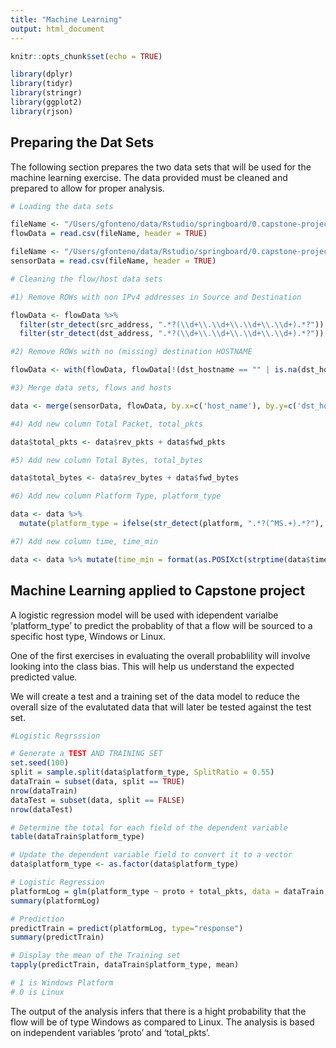 ```yaml
---
title: "Machine Learning"
output: html_document
---
```


```r
knitr::opts_chunk$set(echo = TRUE)

library(dplyr)
library(tidyr)
library(stringr)
library(ggplot2)
library(rjson)

```

## Preparing the Dat Sets

The following section prepares the two data sets that will be used for the machine learning exercise. The data provided must be cleaned and prepared to allow for proper analysis.

```r
# Loading the data sets

fileName <- "/Users/gfonteno/data/Rstudio/springboard/0.capstone-project/FlowData.csv"
flowData = read.csv(fileName, header = TRUE)

fileName <- "/Users/gfonteno/data/Rstudio/springboard/0.capstone-project/SensorData.csv"
sensorData = read.csv(fileName, header = TRUE)

# Cleaning the flow/host data sets

#1) Remove ROWs with non IPv4 addresses in Source and Destination

flowData <- flowData %>% 
  filter(str_detect(src_address, ".*?(\\d+\\.\\d+\\.\\d+\\.\\d+).*?")) %>%
  filter(str_detect(dst_address, ".*?(\\d+\\.\\d+\\.\\d+\\.\\d+).*?"))

#2) Remove ROWs with no (missing) destination HOSTNAME

flowData <- with(flowData, flowData[!(dst_hostname == "" | is.na(dst_hostname)), ])

#3) Merge data sets, flows and hosts

data <- merge(sensorData, flowData, by.x=c('host_name'), by.y=c('dst_hostname'))

#4) Add new column Total Packet, total_pkts

data$total_pkts <- data$rev_pkts + data$fwd_pkts

#5) Add new column Total Bytes, total_bytes

data$total_bytes <- data$rev_bytes + data$fwd_bytes

#6) Add new column Platform Type, platform_type

data <- data %>% 
  mutate(platform_type = ifelse(str_detect(platform, ".*?(^MS.+).*?"), 0, 1))

#7) Add new column time, time_min

data <- data %>% mutate(time_min = format(as.POSIXct(strptime(data$timestamp,"%Y-%m-%dT%H:%M:%S",tz="")) ,format = "%I:%M"))

```

## Machine Learning applied to Capstone project

A logistic regression model will be used with idependent varialbe 'platform_type' to predict the probablity of that a flow will be sourced to a specific host type, Windows or Linux.

One of the first exercises in evaluating the overall probablility will involve looking into the class bias. This will help us understand the expected predicted value.

We will create a test and a training set of the data model to reduce the overall size of the evalutated data that will later be tested against the test set.

```r
#Logistic Regrsssion

# Generate a TEST AND TRAINING SET
set.seed(100)
split = sample.split(data$platform_type, SplitRatio = 0.55)
dataTrain = subset(data, split == TRUE)
nrow(dataTrain)
dataTest = subset(data, split == FALSE)
nrow(dataTest)

# Determine the total for each field of the dependent variable
table(dataTrain$platform_type)

# Update the dependent variable field to convert it to a vector
data$platform_type <- as.factor(data$platform_type)

# Logistic Regression
platformLog = glm(platform_type ~ proto + total_pkts, data = dataTrain, family = binomial)
summary(platformLog)

# Prediction
predictTrain = predict(platformLog, type="response")
summary(predictTrain)

# Display the mean of the Training set
tapply(predictTrain, dataTrain$platform_type, mean)

# 1 is Windows Platform
# 0 is Linux
```

The output of the analysis infers that there is a hight probability that the flow will be of type Windows as compared to Linux. The analysis is based on independent variables 'proto' and 'total_pkts'.
